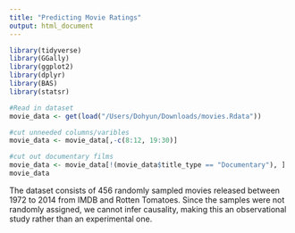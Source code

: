```yaml
---
title: "Predicting Movie Ratings"
output: html_document
---
```


```r
library(tidyverse)
library(GGally)
library(ggplot2)
library(dplyr)
library(BAS)
library(statsr)

#Read in dataset
movie_data <- get(load("/Users/Dohyun/Downloads/movies.Rdata"))

#cut unneeded columns/varibles
movie_data <- movie_data[,-c(8:12, 19:30)]

#cut out documentary films
movie_data <- movie_data[!(movie_data$title_type == "Documentary"), ]
movie_data

```

The dataset consists of 456 randomly sampled movies released between 1972 to 2014 from IMDB and Rotten Tomatoes. Since the samples were not randomly assigned, we cannot infer causality, making this an observational study rather than an experimental one.



